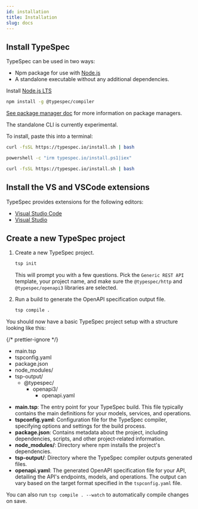 ```yaml
---
id: installation
title: Installation
slug: docs
---
```



## Install TypeSpec

TypeSpec can be used in two ways:

- Npm package for use with [Node.js](https://nodejs.org/)
- A standalone executable without any additional dependencies. <Badge text="Experimental" variant="caution" />

<Tabs>
  <TabItem label="Node.JS">
  
Install [Node.js LTS](https://nodejs.org/en/download/)

```bash
npm install -g @typespec/compiler
```

[See package manager doc](../handbook/package-manager.md) for more information on package managers.

  </TabItem>
  <TabItem label="Standalone (Experimental)">

<Aside type="caution">The standalone CLI is currently experimental.</Aside>

To install, paste this into a terminal:

<Tabs>
  <TabItem label="macOS">
  
```bash
curl -fsSL https://typespec.io/install.sh | bash
```

  </TabItem>
  <TabItem label="Windows">

```bash
powershell -c "irm typespec.io/install.ps1|iex"
```

  </TabItem>
  <TabItem label="Linux">
  
```bash
curl -fsSL https://typespec.io/install.sh | bash
```

  </TabItem>
</Tabs>

  </TabItem>
</Tabs>

## Install the VS and VSCode extensions

TypeSpec provides extensions for the following editors:

- [Visual Studio Code](./editor/vscode.md)
- [Visual Studio](./editor/vs.md)

## Create a new TypeSpec project

<Steps>

1. Create a new TypeSpec project.

   ```bash
   tsp init
   ```

   This will prompt you with a few questions. Pick the `Generic REST API` template, your project name, and make sure the `@typespec/http` and `@typespec/openapi3` libraries are selected.

2. Run a build to generate the OpenAPI specification output file.

   ```bash
   tsp compile .
   ```

</Steps>
You should now have a basic TypeSpec project setup with a structure looking like this:

{/* prettier-ignore */}
<FileTree>
- main.tsp
- tspconfig.yaml
- package.json
- node_modules/
- tsp-output/
  - @typespec/
    - openapi3/
      - openapi.yaml
</FileTree>

- **main.tsp**: The entry point for your TypeSpec build. This file typically contains the main definitions for your models, services, and operations.
- **tspconfig.yaml**: Configuration file for the TypeSpec compiler, specifying options and settings for the build process.
- **package.json**: Contains metadata about the project, including dependencies, scripts, and other project-related information.
- **node_modules/**: Directory where npm installs the project's dependencies.
- **tsp-output/**: Directory where the TypeSpec compiler outputs generated files.
- **openapi.yaml**: The generated OpenAPI specification file for your API, detailing the API's endpoints, models, and operations. The output can vary based on the target format specified in the `tspconfig.yaml` file.

You can also run `tsp compile . --watch` to automatically compile changes on save.
